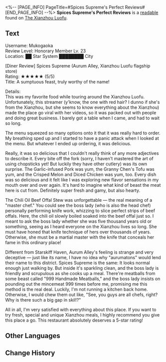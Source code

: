 <%-- [PAGE_INFO]
PageTitle=#Spices Supreme's Perfect Reviews#
[END_PAGE_INFO] --%>
{{Readable Infobox
|id           = 239
|partIds      = 190480
|title        = 
|image        = Item The Xianzhou Luofu Readable.png
|world        = The Xianzhou Luofu
|parts        = 1
|author       = <!--to be added-->
|description  = The ten-out-of-ten review the Outworlder Mukogaoka left at Spices Supreme in Aurum Alley.
|part1        = Spices Supreme's Perfect Reviews
|source1      = {{cx|Source missing}}
|characters   = 
|factions     = 
}}
'''Spices Supreme's Perfect Reviews''' is a [[readable]] found on [[The Xianzhou Luofu]].
<!--
==Location==
{{Map Embed|<map name>|<marker id>}}
-->
==Text==
Username: Mukogaoka <br />Review Level: Honorary Member Lv. 23<br />Location: ██ Star System ████████ City

[Diner Review] Spices Supreme (Aurum Alley, Xianzhou Luofu flagship store)<br />Rating: ★★★★★ (5/5)<br />Title: A sumptuous feast, truly worthy of the name!

Details:<br />This was my favorite food while touring around the Xianzhou Luofu. Unfortunately, this streamer (y'know, the one with red hair? I dunno if she's from the Xianzhou, but she seems to know everything about the Xianzhou) made the place go viral with her videos, so it was packed out with people and doing great business. I barely got a table when I came, and had to wait so long.

The menu squeezed so many options onto it that it was really hard to order. My breathing sped up and I started to have a panic attack when I looked at the menu. But whatever I ended up ordering, it was delicious.

Really, it was so delicious that I couldn't really think of any more adjectives to describe it. Every bite off the fork (sorry, I haven't mastered the art of using chopsticks yet! But luckily they have other cutlery) was its own surprise. The Garlic-infused Pork was yum, the Granny Chen's Tofu was yum, and the Crisped Melon and Diced Chicken was yum, too. Every dish was so delicious and it felt like I was exploring new flavor sensations in my mouth over and over again. It's hard to imagine what kind of beast the meat here is cut from. Definitely super fresh and gamy, but also hearty.

The Chili Oil Beef Offal Stew was unforgettable &mdash; the real meaning of a "master chef." You could see the boss lady (who is also the head chef) personally performing knife work, whizzing to slice perfect strips of beef offals. Here, the chili oil slowly boiled soaked into the beef offal just so. I meant to ask the boss lady whether she was five thousand years old or something, seeing as I heard everyone on the Xianzhou lives so long. She must have honed that knife technique of hers over thousands of years. Otherwise, she must be a martial master with the knife that conceals her fame in this ordinary place!

Different from Starskiff Haven, Aurum Alley's feeling is strange and very deceptive &mdash; just like its name, I have no idea why "aurumatons" would lend their name to this district. Spices Supreme is the same: It looks normal enough just walking by. But inside it's sparkling clean, and the boss lady is friendly and scrupulous as she cooks up a meal. There're meatballs from some beast called "999 Handmade Meatballs," and the boss lady insists on pounding out the mincemeat 999 times before me, promising me this method is the real deal. Luckily, I'm not running a kitchen back home. Otherwise, I would chew them out like, "See, you guys are all chefs, right? Why is there such a big gap in skil!?"

All in all, I'm very satisfied with everything about this place. If you want to try fresh, special and unique Xianzhou meals, I highly recommend you give this place a go. This restaurant absolutely deserves a 5-star rating!

<!--
==Trivia==
* 
-->
==Other Languages==
{{Other Languages
|en   = Spices Supreme's Perfect Reviews
|zhs  = 「尚滋味」收到的满分好评留言
|zht  = 「尚滋味」收到的滿分好評留言
|ja   = 「尚滋味」の満点好評コメント
|ko   = 「자미성」 5점 만점 리뷰
|es   = Comentario de calificación perfecta para Especias Supremas
|fr   = Avis dithyrambiques sur Épices suprêmes
|ru   = Высочайшая оценка и комментарий о ресторане «Величайшие специи»
|th   = รีวิวคะแนนเต็มที่ทาง "Spices Supreme" ได้รับ
|vi   = Lời Nhắn Đánh Giá Điểm Tối Đa "Gia Vị Thượng Đẳng" Nhận Được
|de   = Höchstbewertung für Das Höchste der Gewürze
|id   = Komentar Penilaian Sempurna "Spices Supreme"
|pt   = Resenhas Perfeita do Explosão de Temperos
}}

==Change History==
{{Change History|1.3}}